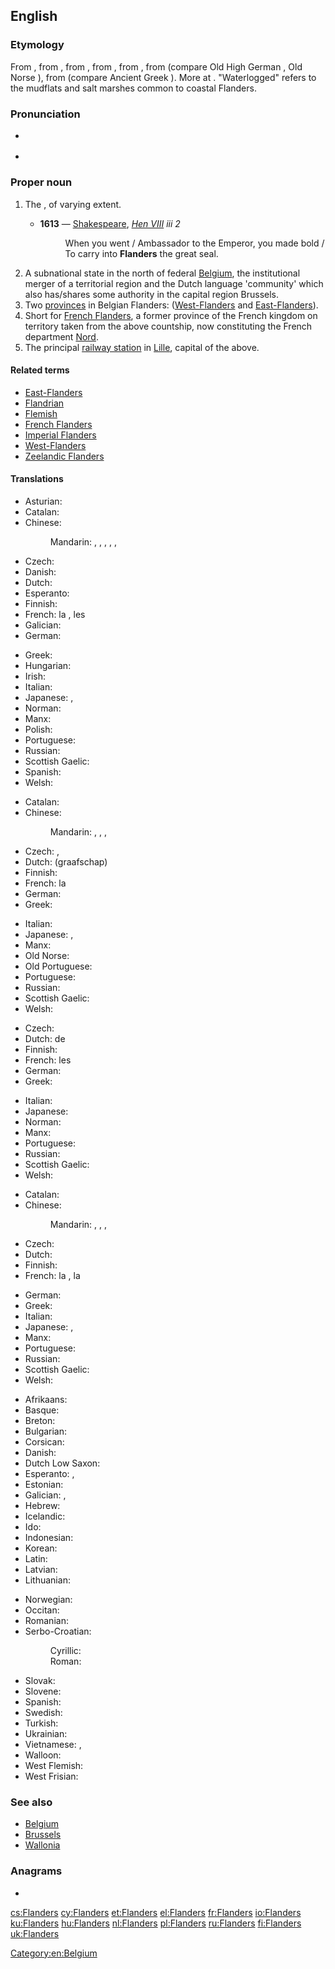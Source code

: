 ==English==
{{wikipedia|Flanders}}

===Etymology===
From {{etyl|fr|en}} {{term|Flandres|lang=fr}}, from {{etyl|nl|en}} {{m|nl|Vlaanderen|pos=pl.}}, from {{etyl|dum|en}} {{term|Vlander|lang=dum}}, from {{etyl|ofs|en}}, from {{etyl|gem-pro|en}} {{m|gem-pro|*flaumdra||waterlogged land}}, from {{m|gem-pro|*flaumaz||flowing, current (water)}} (compare Old High German {{term|weraltfloum|lang=goh||transitoriness of life}}, Old Norse {{term|flaumr|lang=non||eddy}}), from {{etyl|ine-pro|en}} {{m|ine-pro|*plow-m-||flow}} (compare Ancient Greek {{m|grc|πλῠ́μα||dishwater, washing water}}). More at {{l|en|flow}}. "Waterlogged" refers to the mudflats and salt marshes common to coastal Flanders.

===Pronunciation===
* {{a|UK}} {{IPA|/ˈflɑːn.dəz/|lang=en}}
* {{a|US}} {{IPA|/ˈflæn.dɚz/|lang=en}}

===Proper noun===
{{en-proper noun}}

# {{context|historical|lang=en}} The {{w|Flanders (county)|Countship of Flanders}}, of varying extent.
#* '''1613''' — [[Shakespeare]], ''[http://en.wikisource.org/wiki/The_Life_of_King_Henry_the_Eighth Hen VIII] iii 2''
#*: When you went / Ambassador to the Emperor, you made bold / To carry into '''Flanders''' the great seal.
# A subnational state in the north of federal [[Belgium]], the institutional merger of a territorial region and the Dutch language 'community' which also has/shares some authority in the capital region Brussels.
# Two [[province]]s in Belgian Flanders: ([[West-Flanders]] and [[East-Flanders]]).
# Short for [[French Flanders]], a former province of the French kingdom on territory taken from the above countship, now constituting the French department [[Nord]].
# The principal [[railway station]] in [[Lille]], capital of the above.

====Related terms====
* [[East-Flanders]]
* [[Flandrian]]
* [[Flemish]]
* [[French Flanders]]
* [[Imperial Flanders]]
* [[West-Flanders]]
* [[Zeelandic Flanders]]

====Translations====
{{trans-top|subnational state in the north of federal Belgium}}
* Asturian: {{t|ast|Flandes}}
* Catalan: {{t|ca|Flandes|m}}
* Chinese:
*: Mandarin: {{t+|cmn|佛蘭德|sc=Hani}}, {{t|cmn|佛兰德|tr=Fólándé|sc=Hani}}, {{t|cmn|弗蘭德|sc=Hani}}, {{t|cmn|弗兰德|tr=Fúlándé|sc=Hani}}, {{t|cmn|法蘭德斯區|sc=Hani}}, {{t|cmn|法兰德斯区|tr=Fǎlándésī|sc=Hani}}
* Czech: {{t+|cs|Vlámsko|n}}
* Danish: {{t+|da|Flandern}}
* Dutch: {{t+|nl|Vlaanderen|n}}
* Esperanto: {{t|eo|Flandrio}}
* Finnish: {{t+|fi|Flanderi}}
* French: la {{t+|fr|Flandre|f}}, les {{t+|fr|Flandres|f-p}}
* Galician: {{t+|gl|Flandres}}
* German: {{t+|de|Flandern|n}}
{{trans-mid}}
* Greek: {{t+|el|Φλάνδρα|f}}
* Hungarian: {{t+|hu|Flandria}}
* Irish: {{t|ga|Flóndras|m}}
* Italian: {{t|it|Fiandre}}
* Japanese: {{t|ja|フランデレン|tr=Furanderen}}, {{t|ja|フランドル|tr=Furandoru|sc=Jpan}}
* Norman: {{t|nrf|Fliandres|f-p}}
* Manx: {{t|gv|Flandyryn|alt=Yn Flandyryn}}
* Polish: {{t+|pl|Flandria|f}}
* Portuguese: {{t+|pt|Flandres|f}}
* Russian: {{t+|ru|Фла́ндрия|f}}
* Scottish Gaelic: {{t|gd|Flannras|m}}
* Spanish: {{t+|es|Flandes}}
* Welsh: {{t+|cy|Fflandrys}}
{{trans-bottom}}

{{trans-top|historical county}}
* Catalan: {{t|ca|Flandes|m}}
* Chinese:
*: Mandarin: {{t+|cmn|佛蘭德|sc=Hani}}, {{t|cmn|佛兰德|tr=Fólándé|sc=Hani}}, {{t|cmn|弗蘭德|sc=Hani}}, {{t|cmn|弗兰德|tr=Fúlándé|sc=Hani}}
* Czech: {{t+|cs|Vlámsko|n}}, {{t|cs|Flandry|f-p}}
* Dutch: (graafschap) {{t+|nl|Vlaanderen|n}}
* Finnish: {{t+|fi|Flanderi}}
* French: la {{t+|fr|Flandre|f}}
* German: {{t+|de|Flandern|n}}
* Greek: {{t+|el|Φλάνδρα|f}}
{{trans-mid}}
* Italian: {{t|it|Fiandre}}
* Japanese: {{t|ja|フランドル|tr=Furandoru}}, {{t|ja|フランダース|tr=Furandāsu}}
* Manx: {{t|gv|Flandyryn|alt=Yn Flandyryn}}
* Old Norse: {{t|non|Flæmingjaland|n}}
* Old Portuguese: {{t|roa-opt|Frandes}}
* Portuguese: {{t+|pt|Flandres|f}}
* Russian: {{t+|ru|Фла́ндрия|f}}
* Scottish Gaelic: {{t|gd|Flannras|m}}
* Welsh: {{t+|cy|Fflandrys}}
{{trans-bottom}}

{{trans-top|two provinces in Belgium}}
* Czech: {{t|cs|Flandry|f-p}}
* Dutch: de {{t|nl|Vlaanders|p}}
* Finnish: {{t+|fi|Flanderi}}
* French: les {{t+|fr|Flandres|f-p}}
* German: {{t+|de|Flandern|p}}
* Greek: {{t+|el|Φλάνδρα|f}}
{{trans-mid}}
* Italian: {{t|it|Fiandre}}
* Japanese: {{t|ja|フランデレン州|tr=Furanderen shū}}
* Norman: {{t|nrf|Fliandres|f-p}}
* Manx: {{t|gv|Flandyryn|alt=Yn Flandyryn}}
* Portuguese: {{t+|pt|Flandres|f}}
* Russian: {{t+|ru|Фла́ндрия|f}}
* Scottish Gaelic: {{t|gd|Flannras|m}}
* Welsh: {{t+|cy|Fflandrys}}
{{trans-bottom}}

{{trans-top|former province and region of northern France}}
* Catalan: {{t|ca|Flandes francès|m}}
* Chinese:
*: Mandarin: {{t+|cmn|佛蘭德|sc=Hani}}, {{t|cmn|佛兰德|tr=Fólándé|sc=Hani}}, {{t|cmn|弗蘭德|sc=Hani}}, {{t|cmn|弗兰德|tr=Fúlándé|sc=Hani}}
* Czech: {{t|cs|Flandry|f-p}}
* Dutch: {{t|nl|Frans-Vlaanderen|n}}
* Finnish: {{t+|fi|Flanderi}}
* French: la {{t+|fr|Flandre|f}}, la {{t|fr|Flandre française|f}}
{{trans-mid}}
* German: {{t+|de|Flandern|n}}
* Greek: {{t+|el|Φλάνδρα|f}}
* Italian: {{t|it|Fiandre}}
* Japanese: {{t|ja|フランドル|tr=Furandoru}}, {{t|ja|フランドル・フランセーズ|tr=Furandoru furansēzu}}
* Manx: {{t|gv|Flandyryn|alt=Yn Flandyryn}}
* Portuguese: {{t+|pt|Flandres|f}}
* Russian: {{t+|ru|Фла́ндрия|f}}
* Scottish Gaelic: {{t|gd|Flannras|m}}
* Welsh: {{t+|cy|Fflandrys}}
{{trans-bottom}}

{{checktrans-top}}
* Afrikaans: {{t-check|af|Vlaandere}}
* Basque: {{t-check|eu|Flandria}}
* Breton: {{t-check|br|Flandrez}}
* Bulgarian: {{t-check|bg|Фламандия|f}}
* Corsican: {{t-check|co|Fiandria}}
* Danish: {{t-check|da|Flandern}}
* Dutch Low Saxon: {{t-check|nds-nl|Vlaonderen}}
* Esperanto: {{t-check|eo|Flandrio}}, {{t-check|eo|Flandrujo}}
* Estonian: {{t-check|et|Flandria}}
* Galician: {{t-check|gl|Flandes}}, {{t+check|gl|Flandres}}
* Hebrew: {{t-check|he|פלנדריה}}
* Icelandic: {{t-check|is|Flæmingjaland}}
* Ido: {{t-check|io|Flandria}}
* Indonesian: {{t-check|id|Flandria}}
* Korean: {{t-check|ko|플란데런|sc=Hang}}
* Latin: {{t-check|la|Flandria|f}}
* Latvian: {{t-check|lv|Flandrija}}
* Lithuanian: {{t-check|lt|Flandrija}}
{{trans-mid}}
* Norwegian: {{t-check|no|Flandern}}
* Occitan: {{t-check|oc|Flandra}}
* Romanian: {{t-check|ro|Flandra}}
* Serbo-Croatian:
*: Cyrillic: {{t-check|sh|Фландрија|sc=Cyrl}}
*: Roman: {{t+check|sh|Flandrija}}
* Slovak: {{t-check|sk|Flámsko}}
* Slovene: {{t-check|sl|Flandrija}}
* Spanish: {{t+check|es|Flandes|m}}
* Swedish: {{t-check|sv|Flandern}}
* Turkish: {{t-check|tr|Flaman Ovası}}
* Ukrainian: {{t-check|uk|Фландрія|f}}
* Vietnamese: {{t-check|vi|Flăng-drơ}}, {{t-check|vi|xứ Flăng-drơ}}
* Walloon: {{t-check|wa|Flande}}
* West Flemish: {{t-check|vls|Vloandern}}
* West Frisian: {{t-check|fy|Flaanderen}}
{{trans-bottom}}

===See also===
* [[Belgium]]
* [[Brussels]]
* [[Wallonia]]

===Anagrams===
* {{l|en|snarfled}}

[[Category:en:Belgium]]

[[cs:Flanders]]
[[cy:Flanders]]
[[et:Flanders]]
[[el:Flanders]]
[[fr:Flanders]]
[[io:Flanders]]
[[ku:Flanders]]
[[hu:Flanders]]
[[nl:Flanders]]
[[pl:Flanders]]
[[ru:Flanders]]
[[fi:Flanders]]
[[uk:Flanders]]